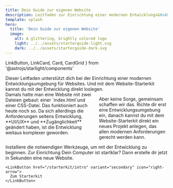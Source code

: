 ```yaml
---
title: Dein Guide zur eigenen Website
description: Leitfaden zur Einrichtung einer modernen Entwicklungs&#xAD;umgebung und zum Starten mit dem Starterkit.
template: splash
hero:
  title: 'Dein Guide zur eigenen Website'
  image:
    alt: A glittering, brightly colored logo
    light: ../../assets/starterguide-light.svg
    dark: ../../assets/starterguide-dark.svg
---
```


  LinkButton,
  LinkCard,
  Card,
  CardGrid
} from '@astrojs/starlight/components'

<Lead>
  Dieser Leitfaden unterstützt dich bei der Einrichtung einer modernen
  Entwick&#xAD;lungs&#xAD;umgebung für Websites. Und mit dem Website-Starterkit
  kannst du mit der Entwicklung direkt loslegen.
</Lead>

<div class="columns">
  Damals hatte man eine Website mit zwei Dateien gebaut: einer `index.html`und einer CSS-Datei. Das funktioniert auch heute noch so. Da sich allerdings die Anforderungen seitens Entwicklung, **UI/UX** und **Zugänglichkeit** geändert haben, ist die Entwicklung weitaus komplexer geworden.

Aber keine Sorge, gemeinsam schaffen wir das. Richte dir erst eine Entwick&#xAD;lungs&#xAD;umgebung ein, danach kannst du mit dem Website-Starterkit direkt ein neues Projekt anlegen, das allen modernen Anforderungen gerecht werden kann.

</div>

<CardGrid>
  <Card title="Entwicklungs&#xAD;umgebung" icon="seti:html">
    Installiere die notwendigen Werkzeuge, um mit der Entwicklung zu beginnen.
    <LinkButton href="/guides/setup" icon="right-arrow">
      Zur Einrichtung
    </LinkButton>
  </Card>

  <Card title="Website-Starterkit" icon="rocket">
    Dein Computer ist startklar? Dann erstelle dir jetzt in Sekunden eine neue Website.

    <LinkButton href="/starterkit/intro" variant="secondary" icon="right-arrow">
      Zum Starterkit
    </LinkButton>

  </Card>
</CardGrid>
